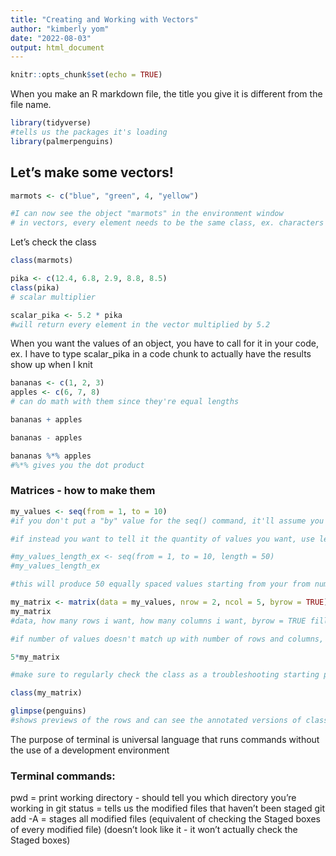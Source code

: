 ```yaml
---
title: "Creating and Working with Vectors"
author: "kimberly yom"
date: "2022-08-03"
output: html_document
---
```


```r
knitr::opts_chunk$set(echo = TRUE)
```

When you make an R markdown file, the title you give it is different from the file name.

```r
library(tidyverse)
#tells us the packages it's loading
library(palmerpenguins)
```

## Let's make some vectors!

```r
marmots <- c("blue", "green", 4, "yellow")

#I can now see the object "marmots" in the environment window
# in vectors, every element needs to be the same class, ex. characters vs. integers, so even though 4 is a number not in quotes, it'll get processed as a character bc chr are the most universal, since R makes assumptions on what class you want.
```

Let's check the class

```r
class(marmots)
```

```r
pika <- c(12.4, 6.8, 2.9, 8.8, 8.5)
class(pika)
# scalar multiplier

scalar_pika <- 5.2 * pika
#will return every element in the vector multiplied by 5.2
```
When you want the values of an object, you have to call for it in your code, ex. I have to type scalar_pika in a code chunk to actually have the results show up when I knit

```r
bananas <- c(1, 2, 3)
apples <- c(6, 7, 8)
# can do math with them since they're equal lengths

bananas + apples

bananas - apples

bananas %*% apples
#%*% gives you the dot product
```

### Matrices - how to make them
```r
my_values <- seq(from = 1, to = 10)
#if you don't put a "by" value for the seq() command, it'll assume you're incrementing by 1

#if instead you want to tell it the quantity of values you want, use length

#my_values_length_ex <- seq(from = 1, to = 10, length = 50)
#my_values_length_ex

#this will produce 50 equally spaced values starting from your from number and going to your to number

my_matrix <- matrix(data = my_values, nrow = 2, ncol = 5, byrow = TRUE)
my_matrix
#data, how many rows i want, how many columns i want, byrow = TRUE fills first row then moves to second row once it's filled, read matrix under Help tab

#if number of values doesn't match up with number of rows and columns, will produce error message

5*my_matrix

#make sure to regularly check the class as a troubleshooting starting point by class(object)

class(my_matrix)
```

```r
glimpse(penguins)
#shows previews of the rows and can see the annotated versions of classes of my row, ex. <fct> is factor
```

The purpose of terminal is universal language that runs commands without the use of a development environment

### Terminal commands:

pwd = print working directory - should tell you which directory you're working in
git status = tells us the modified files that haven't been staged
git add -A = stages all modified files (equivalent of checking the Staged boxes of every modified file) (doesn't look like it - it won't actually check the Staged boxes)





